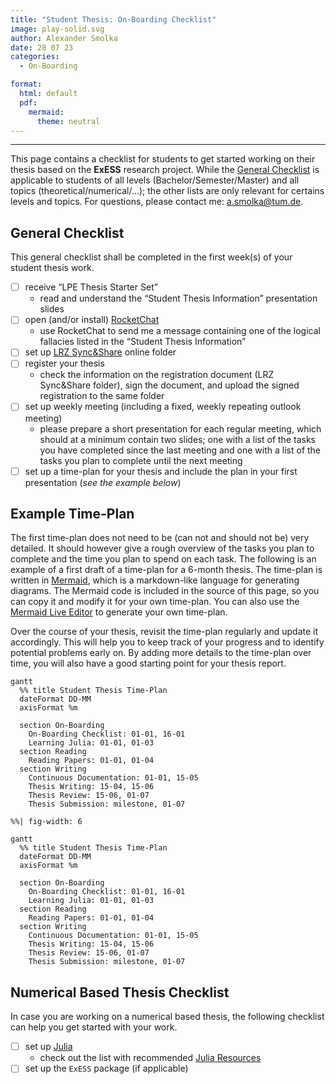```yaml
---
title: "Student Thesis: On-Boarding Checklist"
image: play-solid.svg
author: Alexander Smolka
date: 28 07 23
categories:
  - On-Boarding

format:
  html: default
  pdf:
    mermaid:
      theme: neutral
---
```

---

This page contains a checklist for students to get started working on their thesis based on the **ExESS** research project. While the [General Checklist](#sec-general) is applicable to students of all levels (Bachelor/Semester/Master) and all topics (theoretical/numerical/...); the other lists are only relevant for certains levels and topics. For questions, please contact me: [a.smolka@tum.de](mailto:a.smolka@tum.de).


## General Checklist {#sec-general}
This general checklist shall be completed in the first week(s) of your student thesis work.

- [ ] receive "LPE Thesis Starter Set"
  * read and understand the "Student Thesis Information" presentation slides
- [ ] open (and/or install) [RocketChat](https://chat.tum.de/home)
  * use RocketChat to send me a message containing one of the logical fallacies listed in the "Student Thesis Information"
- [ ] set up [LRZ Sync&Share](https://syncandshare.lrz.de/) online folder
- [ ] register your thesis
  * check the information on the registration document (LRZ Sync&Share folder), sign the document, and upload the signed registration to the same folder
- [ ] set up weekly meeting (including a fixed, weekly repeating outlook meeting)
  * please prepare a short presentation for each regular meeting, which should at a minimum contain two slides; one with a list of the tasks you have completed since the last meeting and one with a list of the tasks you plan to complete until the next meeting
- [ ] set up a time-plan for your thesis and include the plan in your first presentation (_see the example below_)


::: {.callout-note}
# Example Time-Plan

The first time-plan does not need to be (can not and should not be) very detailed. It should however give a rough overview of the tasks you plan to complete and the time you plan to spend on each task. The following is an example of a first draft of a time-plan for a 6-month thesis. The time-plan is written in [Mermaid](https://mermaid-js.github.io/mermaid/#/), which is a markdown-like language for generating diagrams. The Mermaid code is included in the source of this page, so you can copy it and modify it for your own time-plan. You can also use the [Mermaid Live Editor](https://mermaid-js.github.io/mermaid-live-editor/) to generate your own time-plan.

Over the course of your thesis, revisit the time-plan regularly and update it accordingly. This will help you to keep track of your progress and to identify potential problems early on. By adding more details to the time-plan over time, you will also have a good starting point for your thesis report.

::: {.content-visible when-format="html"}
```mermaid
gantt
  %% title Student Thesis Time-Plan
  dateFormat DD-MM
  axisFormat %m

  section On-Boarding
    On-Boarding Checklist: 01-01, 16-01
    Learning Julia: 01-01, 01-03
  section Reading
    Reading Papers: 01-01, 01-04
  section Writing
    Continuous Documentation: 01-01, 15-05
    Thesis Writing: 15-04, 15-06
    Thesis Review: 15-06, 01-07
    Thesis Submission: milestone, 01-07
```
:::


::: {.content-visible when-format="pdf"}
```mermaid
%%| fig-width: 6

gantt
  %% title Student Thesis Time-Plan
  dateFormat DD-MM
  axisFormat %m

  section On-Boarding
    On-Boarding Checklist: 01-01, 16-01
    Learning Julia: 01-01, 01-03
  section Reading
    Reading Papers: 01-01, 01-04
  section Writing
    Continuous Documentation: 01-01, 15-05
    Thesis Writing: 15-04, 15-06
    Thesis Review: 15-06, 01-07
    Thesis Submission: milestone, 01-07
```
:::
:::


## Numerical Based Thesis Checklist {#sec-numerical}
In case you are working on a numerical based thesis, the following checklist can help you get started with your work.

- [ ] set up [Julia](https://julialang.org/)
  * check out the list with recommended [Julia Resources](/manuals/julia_links/index.qmd)
- [ ] set up the `ExESS` package (if applicable)
